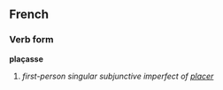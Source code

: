 ==French==
===Verb form===
'''plaçasse'''

# ''first-person singular subjunctive imperfect of [[placer]]''